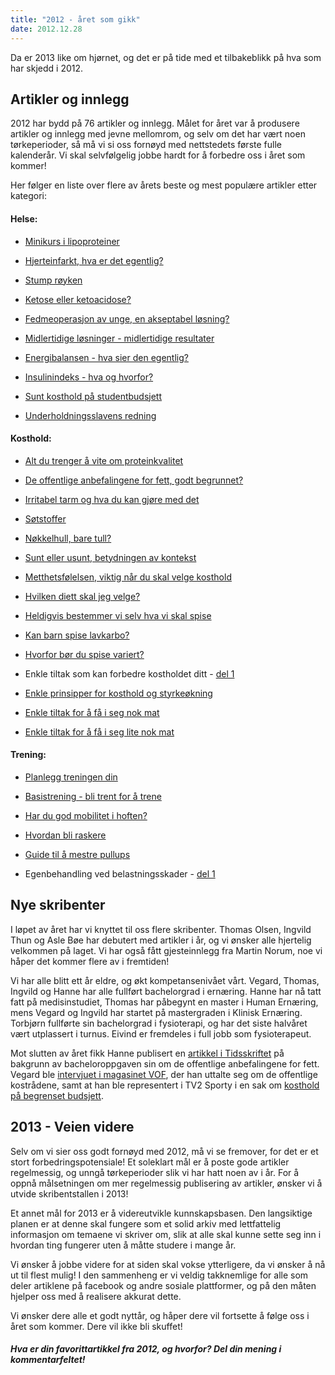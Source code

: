 ```yaml
---
title: "2012 - året som gikk"
date: 2012.12.28
---
```


Da er 2013 like om hjørnet, og det er på tide med et tilbakeblikk på hva som har skjedd i 2012.

## Artikler og innlegg

2012 har bydd på 76 artikler og innlegg. Målet for året var å produsere artikler og innlegg med jevne mellomrom, og selv om det har vært noen tørkeperioder, så må vi si oss fornøyd med nettstedets første fulle kalenderår. Vi skal selvfølgelig jobbe hardt for å forbedre oss i året som kommer!

Her følger en liste over flere av årets beste og mest populære artikler etter kategori:

#### Helse:

-   [Minikurs i lipoproteiner](minikurs-lipoproteiner.qmd)

-   [Hjerteinfarkt, hva er det egentlig?](fysiologi/hjerte5.qmd)

-   [Stump røyken](stump-royken.qmd)

-   [Ketose eller ketoacidose?](ketose-ketoacidose.qmd)

-   [Fedmeoperasjon av unge, en akseptabel løsning?](fedmekirurgi.qmd)

-   [Midlertidige løsninger - midlertidige resultater](midlertidige-losninger-resultater.qmd)

-   [Energibalansen - hva sier den egentlig?](energibalansen.qmd)

-   [Insulinindeks - hva og hvorfor?](insulinindeks.qmd)

-   [Sunt kosthold på studentbudsjett](sunt-kosthold-student.qmd)

-   [Underholdningsslavens redning](underholdningsslavens-redning.qmd)

#### Kosthold:

-   [Alt du trenger å vite om proteinkvalitet](proteinkvalitet.qmd)

-   [De offentlige anbefalingene for fett, godt begrunnet?](anbefaling-fett-godt-begrunnet.qmd)

-   [Irritabel tarm og hva du kan gjøre med det](irritabel-tarm.qmd)

-   [Søtstoffer](sotstoffer.qmd)

-   [Nøkkelhull, bare tull?](nokkelhull.qmd)

-   [Sunt eller usunt, betydningen av kontekst](sunn-usunn-kontekst.qmd)

-   [Metthetsfølelsen, viktig når du skal velge kosthold](metthet-diett.qmd)

-   [Hvilken diett skal jeg velge?](hvilken-diett.qmd)

-   [Heldigvis bestemmer vi selv hva vi skal spise](kosthold-bestemme-selv.qmd)

-   [Kan barn spise lavkarbo?](barn-lavkarbo.qmd)

-   [Hvorfor bør du spise variert?](spise-variert.qmd)

-   Enkle tiltak som kan forbedre kostholdet ditt - [del 1](kosthold-tiltak-1.qmd)

-   [Enkle prinsipper for kosthold og styrkeøkning](kosthold-styrke-prinsipper.qmd)

-   [Enkle tiltak for å få i seg nok mat](nok-mat.qmd)

-   [Enkle tiltak for å få i seg lite nok mat](lite-nok-mat.qmd)

#### Trening:

-   [Planlegg treningen din](planlegg-treningen-din.qmd)

-   [Basistrening - bli trent for å trene](basistrening.qmd)

-   [Har du god mobilitet i hoften?](hoftemobilitet.qmd)

-   [Hvordan bli raskere](bli-raskere.qmd)

-   [Guide til å mestre pullups](pullups.qmd)

-   Egenbehandling ved belastningsskader - [del 1](egenbehandling-belastningsskader.qmd)

## Nye skribenter

I løpet av året har vi knyttet til oss flere skribenter. Thomas Olsen, Ingvild Thun og Asle Bøe har debutert med artikler i år, og vi ønsker alle hjertelig velkommen på laget. Vi har også fått gjesteinnlegg fra Martin Norum, noe vi håper det kommer flere av i fremtiden!

Vi har alle blitt ett år eldre, og økt kompetansenivået vårt. Vegard, Thomas, Ingvild og Hanne har alle fullført bachelorgrad i ernæring. Hanne har nå tatt fatt på medisinstudiet, Thomas har påbegynt en master i Human Ernæring, mens Vegard og Ingvild har startet på mastergraden i Klinisk Ernæring. Torbjørn fullførte sin bachelorgrad i fysioterapi, og har det siste halvåret vært utplassert i turnus. Eivind er fremdeles i full jobb som fysioterapeut.

Mot slutten av året fikk Hanne publisert en [artikkel i Tidsskriftet](tidsskriftet.no/article/2940375) på bakgrunn av bacheloroppgaven sin om de offentlige anbefalingene for fett. Vegard ble [intervjuet i magasinet VOF](intervju-vof.qmd), der han uttalte seg om de offentlige kostrådene, samt at han ble representert i TV2 Sporty i en sak om [kosthold på begrenset budsjett](http://www.tv2.no/sporty/kosthold/spis-sunnere-og-spar-tusenlapper-hver-maaned-3944871.html).

## 2013 - Veien videre

Selv om vi sier oss godt fornøyd med 2012, må vi se fremover, for det er et stort forbedringspotensiale! Et soleklart mål er å poste gode artikler regelmessig, og unngå tørkeperioder slik vi har hatt noen av i år. For å oppnå målsetningen om mer regelmessig publisering av artikler, ønsker vi å utvide skribentstallen i 2013!

Et annet mål for 2013 er å videreutvikle kunnskapsbasen. Den langsiktige planen er at denne skal fungere som et solid arkiv med lettfattelig informasjon om temaene vi skriver om, slik at alle skal kunne sette seg inn i hvordan ting fungerer uten å måtte studere i mange år.

Vi ønsker å jobbe videre for at siden skal vokse ytterligere, da vi ønsker å nå ut til flest mulig! I den sammenheng er vi veldig takknemlige for alle som deler artiklene på facebook og andre sosiale plattformer, og på den måten hjelper oss med å realisere akkurat dette.

Vi ønsker dere alle et godt nyttår, og håper dere vil fortsette å følge oss i året som kommer. Dere vil ikke bli skuffet!

##### Hva er din favorittartikkel fra 2012, og hvorfor? Del din mening i kommentarfeltet!
